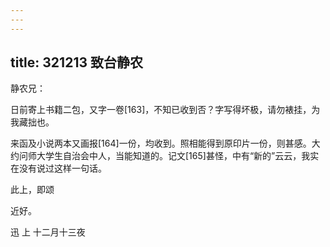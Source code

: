 ```yaml
---
---
---
```

title: 321213 致台静农
---




静农兄：

日前寄上书籍二包，又字一卷[163]，不知已收到否？字写得坏极，请勿裱挂，为我藏拙也。

来函及小说两本又画报[164]一份，均收到。照相能得到原印片一份，则甚感。大约问师大学生自治会中人，当能知道的。记文[165]甚怪，中有“新的”云云，我实在没有说过这样一句话。

此上，即颂

近好。

迅 上 十二月十三夜